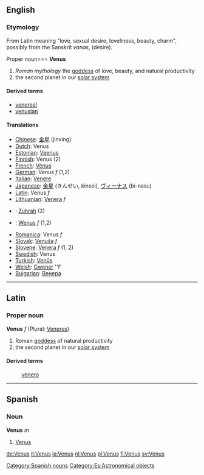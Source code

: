 ==English==
===Etymology===
From Latin meaning "love, sexual desire, loveliness, beauty, charm", possibly from the Sanskrit ''vanas'', (desire).

Proper noun===
'''Venus'''

# ''Roman mythology'' the [[goddess]] of love, beauty, and natural productivity
# the second planet in our [[solar system]]

==== Derived terms ====
*[[venereal]]
*[[venusian]]<!-- capitalisation? -->

==== Translations ====
*[[Chinese]]: [[金星]] (jinxing)
*[[Dutch]]: Venus
*[[Estonian]]: [[Veenus]]
*[[Finnish]]: Venus (2)
*[[French]]: [[Vénus]]
*[[German]]: Venus ''f'' (1,2)
*[[Italian]]: [[Venere]]
*[[Japanese]]: [[金星]] (きんせい, kinsei), [[ヴィーナス]] (bi-nasu)
*[[Latin]]: Venus ''f'' 
*[[Lithuanian]]: [[Venera]] ''f''
*{{ms}}: [[Zuhrah]] (2)
*{{pl}}: [[Wenus]] ''f'' (1,2)
*[[Romanica]]: Venus ''f''
*[[Slovak]]: [[Venuša]] ''f''
*[[Slovene]]: [[Venera]] ''f'' (1, 2)
*[[Swedish]]: Venus
*[[Turkish]]: [[Venüs]]
*[[Welsh]]: [[Gwener]] ''f'
*[[Bulgarian]]: [[Венера]]
----
==Latin==
===Proper noun===
'''Venus''' ''f'' (Plural: [[Veneres]])

# Roman [[goddess]] of natural productivity
# the second planet in our [[solar system]]

====Derived terms====
:[[venero]]
----
== Spanish == 
=== Noun === 
'''Venus''' ''m'' 
# [[Venus]] 
[[Category:Spanish nouns]]
[[Category:Es:Astronomical objects]]
[[de:Venus]]
[[it:Venus]]
[[la:Venus]]
[[nl:Venus]]
[[pl:Venus]]
[[fi:Venus]]
[[sv:Venus]]